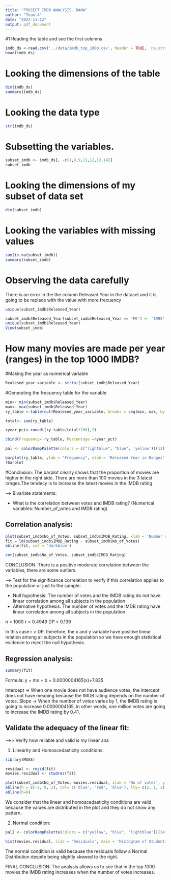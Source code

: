 ```yaml
---
title: "PROJECT IMDB ANALYSIS. DANA"
author: "Team 4"
date: "2022-11-12"
output: pdf_document
---
```

#1 Reading the table and see the first columns

```r
imdb_ds <-read.csv('../data/imdb_top_1000.csv', header = TRUE,  na.string = c(""))
head(imdb_ds)
```
# Looking the dimensions of the table
```r
dim(imdb_ds)
summary(imdb_ds)
```


# Looking the data type
```r
str(imdb_ds)
```

# Subsetting the variables.

```r
subset_imdb <- imdb_ds[, -c(1,8,9,11,12,13,14)]
subset_imdb
```
# Looking the dimensions of my subset of data set 
```r

dim(subset_imdb)
```

# Looking the variables with missing values 

```r
sum(is.na(subset_imdb))
summary(subset_imdb)
```

# Observing the data carefully

There is an error in the the column Released Year in the dataset and it is going to be replace with the value with more frecuency

```r
unique(subset_imdb$Released_Year)
```


```r
subset_imdb$Released_Year[subset_imdb$Released_Year == 'PG'] <- '1995'
unique(subset_imdb$Released_Year)
View(subset_imdb)
```

# How many movies are made per year (ranges) in the top 1000 IMDB? 

#Making the year as numerical variable

```r
Realesed_year_variable <- strtoi(subset_imdb$Released_Year)
```


#Generating the frecuency table for the variable
```r
min<- min(subset_imdb$Released_Year)
max<- max(subset_imdb$Released_Year)
ry_table <-table(cut(Realesed_year_variable, breaks = seq(min, max, by =8)))

total<- sum(ry_table)

ryear_pct<-round((ry_table/total*100),2)

cbind(Frequency= ry_table, Percentage =ryear_pct)
```

```r
pal <- colorRampPalette(colors = c("lightblue", "blue", 'yellow'))(12)
```


```r
barplot(ry_table, ylab = "Frequency", xlab = 'Released Year in Ranges', main = "MOVIES PER YEAR", col= pal, legend.text = rownames(ry_table),xlim= c(0, 22))
?barplot
```

#Conclusion:
The barplot clearly shows that the proportion of movies are higher in the right side. There are more than 100 movies in the 3 latest ranges.The tendecy is  to increase the latest movies in the IMDB rating 


---> Bivariate statements:

- What is the correlation between votes and IMDB rating? (Numerical variables: Number_of_votes and IMDB rating)

## Correlation analysis:

```r
plot(subset_imdb$No_of_Votes, subset_imdb$IMDB_Rating, xlab = 'Number of votes', ylab = 'IMDB Rating')
fit = lm(subset_imdb$IMDB_Rating ~ subset_imdb$No_of_Votes)
abline(fit, col = 'darkblue')
```

```r
cor(subset_imdb$No_of_Votes, subset_imdb$IMDB_Rating)
```

CONCLUSION: There is a positive moderate correlation between the variables, there are some outliers.
 
---> Test for the significance correlation to verify if this correlation applies to the population or just to the sample:

- Null hypothesis: The number of votes and the IMDB rating do not have linear correlation among all subjects in the population
- Alternative hypothesis: The number of votes and the IMDB rating have linear correlation among all subjects in the population

n = 1000
r = 0.4949
DP < 0.139

In this case r > DP, therefore, the x and y variable have positive linear relation among all subjects in the population so we have enough statistical evidence to reject the null hypothesis.

## Regression analysis:

```r
summary(fit)
```

Formula: y = mx + b
           = 0.0000004165(x)+7.835

Intercept -> When one movie does not have audience votes, the intercept does not have meaning because the IMDB rating depends on the number of votes.
Slope -> When the number of votes varies by 1, the IMDB rating is going to increase 0.0000004165, in other words, one million votes are going to increase the IMDB rating by 0.41.

## Validate the adequacy of the linear fit:

-->> Verify how reliable and valid is my linear ana

1. Linearity and Homoscedasticity conditions:

```r
library(MASS)

residual <- resid(fit)
movies.residual <- studres(fit)
```

```r
plot(subset_imdb$No_of_Votes, movies.residual, xlab = 'No of votes', ylab = 'Residuals', main = 'Studentized residual plot')
abline(h = c(-2, 0, 2), col= c('blue', 'red', 'blue'), lty= c(2, 1, 2), lwd= c(3, 2, 3))
abline(h=0)
```


We consider that the linear and homoscedasticity conditions are valid because the values are distributed in the plot and they do not show any pattern.

2. Normal condition:


```r
pal2 <- colorRampPalette(colors = c("yellow", "blue", 'lightblue'))(14)
```

```r
hist(movies.residual, xlab = 'Residuals', main = 'Histogram of Studentized Residual', col = pal2)
```

The normal condition is valid because the residuals follow a Normal Distribution despite being slightly skewed to the right.

FINAL CONCLUSION: The analysis allows us to see that in the top 1000 movies the IMDB rating increases when the number of votes increases.
